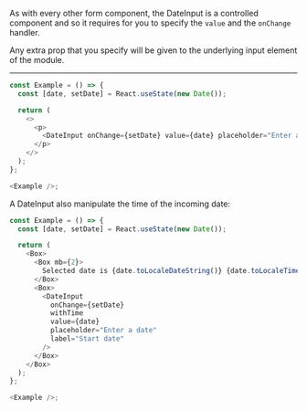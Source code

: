 As with every other form component, the DateInput is a controlled component and so it
requires for you to specify the `value` and the `onChange` handler.

Any extra prop that you specify will be given to the underlying input element of the module.

---

```typescript jsx
const Example = () => {
  const [date, setDate] = React.useState(new Date());

  return (
    <>
      <p>
        <DateInput onChange={setDate} value={date} placeholder="Enter a date" label="Start date" />
      </p>
    </>
  );
};

<Example />;
```

A DateInput also manipulate the time of the incoming date:

```typescript jsx
const Example = () => {
  const [date, setDate] = React.useState(new Date());

  return (
    <Box>
      <Box mb={2}>
        Selected date is {date.toLocaleDateString()} {date.toLocaleTimeString()}
      </Box>
      <Box>
        <DateInput
          onChange={setDate}
          withTime
          value={date}
          placeholder="Enter a date"
          label="Start date"
        />
      </Box>
    </Box>
  );
};

<Example />;
```
